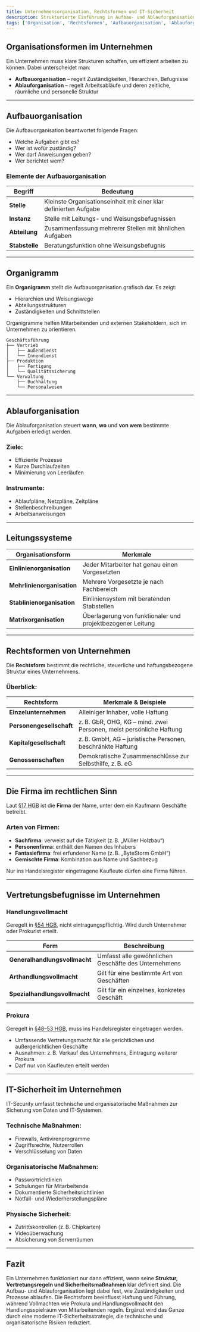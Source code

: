 ```yaml
---
title: Unternehmensorganisation, Rechtsformen und IT-Sicherheit
description: Strukturierte Einführung in Aufbau- und Ablauforganisation, Organigramme, Rechtsformen, Vollmachten und grundlegende Maßnahmen der IT-Sicherheit im Betrieb.
tags: ['Organisation', 'Rechtsformen', 'Aufbauorganisation', 'Ablauforganisation', 'Vollmachten', 'IT-Sicherheit', 'Prokura']
---
```


## Organisationsformen im Unternehmen

Ein Unternehmen muss klare Strukturen schaffen, um effizient arbeiten zu können. Dabei unterscheidet man:

- **Aufbauorganisation** – regelt Zuständigkeiten, Hierarchien, Befugnisse  
- **Ablauforganisation** – regelt Arbeitsabläufe und deren zeitliche, räumliche und personelle Struktur

---

## Aufbauorganisation

Die Aufbauorganisation beantwortet folgende Fragen:
- Welche Aufgaben gibt es?
- Wer ist wofür zuständig?
- Wer darf Anweisungen geben?
- Wer berichtet wem?

### Elemente der Aufbauorganisation

| Begriff          | Bedeutung                                                                 |
|------------------|---------------------------------------------------------------------------|
| **Stelle**        | Kleinste Organisationseinheit mit einer klar definierten Aufgabe         |
| **Instanz**       | Stelle mit Leitungs- und Weisungsbefugnissen                             |
| **Abteilung**     | Zusammenfassung mehrerer Stellen mit ähnlichen Aufgaben                  |
| **Stabstelle**    | Beratungsfunktion ohne Weisungsbefugnis                                  |

---

## Organigramm

Ein **Organigramm** stellt die Aufbauorganisation grafisch dar. Es zeigt:

- Hierarchien und Weisungswege
- Abteilungsstrukturen
- Zuständigkeiten und Schnittstellen

Organigramme helfen Mitarbeitenden und externen Stakeholdern, sich im Unternehmen zu orientieren.

```plaintext
Geschäftsführung
├── Vertrieb
│   ├── Außendienst
│   └── Innendienst
├── Produktion
│   ├── Fertigung
│   └── Qualitätssicherung
└── Verwaltung
    ├── Buchhaltung
    └── Personalwesen
```

---

## Ablauforganisation

Die Ablauforganisation steuert **wann**, **wo** und **von wem** bestimmte Aufgaben erledigt werden.

### Ziele:
- Effiziente Prozesse
- Kurze Durchlaufzeiten
- Minimierung von Leerläufen

### Instrumente:
- Ablaufpläne, Netzpläne, Zeitpläne
- Stellenbeschreibungen
- Arbeitsanweisungen

---

## Leitungssysteme

| Organisationsform         | Merkmale                                                                 |
|---------------------------|--------------------------------------------------------------------------|
| **Einlinienorganisation** | Jeder Mitarbeiter hat genau einen Vorgesetzten                           |
| **Mehrlinienorganisation**| Mehrere Vorgesetzte je nach Fachbereich                                  |
| **Stablinienorganisation**| Einliniensystem mit beratenden Stabstellen                               |
| **Matrixorganisation**    | Überlagerung von funktionaler und projektbezogener Leitung               |

---

## Rechtsformen von Unternehmen

Die **Rechtsform** bestimmt die rechtliche, steuerliche und haftungsbezogene Struktur eines Unternehmens.

### Überblick:

| Rechtsform             | Merkmale & Beispiele |
|------------------------|----------------------|
| **Einzelunternehmen**  | Alleiniger Inhaber, volle Haftung |
| **Personengesellschaft** | z. B. GbR, OHG, KG – mind. zwei Personen, meist persönliche Haftung |
| **Kapitalgesellschaft**  | z. B. GmbH, AG – juristische Personen, beschränkte Haftung |
| **Genossenschaften**     | Demokratische Zusammenschlüsse zur Selbsthilfe, z. B. eG |

---

## Die Firma im rechtlichen Sinn

Laut [§17 HGB](https://www.gesetze-im-internet.de/hgb/__17.html) ist die **Firma** der Name, unter dem ein Kaufmann Geschäfte betreibt.

### Arten von Firmen:

- **Sachfirma**: verweist auf die Tätigkeit (z. B. „Müller Holzbau“)
- **Personenfirma**: enthält den Namen des Inhabers
- **Fantasiefirma**: frei erfundener Name (z. B. „ByteStorm GmbH“)
- **Gemischte Firma**: Kombination aus Name und Sachbezug

Nur ins Handelsregister eingetragene Kaufleute dürfen eine Firma führen.

---

## Vertretungsbefugnisse im Unternehmen

### Handlungsvollmacht

Geregelt in [§54 HGB](https://www.gesetze-im-internet.de/hgb/__54.html), nicht eintragungspflichtig. Wird durch Unternehmer oder Prokurist erteilt.

| Form                       | Beschreibung |
|----------------------------|--------------|
| **Generalhandlungsvollmacht** | Umfasst alle gewöhnlichen Geschäfte des Unternehmens |
| **Arthandlungsvollmacht**     | Gilt für eine bestimmte Art von Geschäften |
| **Spezialhandlungsvollmacht** | Gilt für ein einzelnes, konkretes Geschäft |

### Prokura

Geregelt in [§48–53 HGB](https://www.gesetze-im-internet.de/hgb/__48.html), muss ins Handelsregister eingetragen werden.

- Umfassende Vertretungsmacht für alle gerichtlichen und außergerichtlichen Geschäfte
- Ausnahmen: z. B. Verkauf des Unternehmens, Eintragung weiterer Prokura
- Darf nur von Kaufleuten erteilt werden

---

## IT-Sicherheit im Unternehmen

IT-Security umfasst technische und organisatorische Maßnahmen zur Sicherung von Daten und IT-Systemen.

### Technische Maßnahmen:

- Firewalls, Antivirenprogramme
- Zugriffsrechte, Nutzerrollen
- Verschlüsselung von Daten

### Organisatorische Maßnahmen:

- Passwortrichtlinien
- Schulungen für Mitarbeitende
- Dokumentierte Sicherheitsrichtlinien
- Notfall- und Wiederherstellungspläne

### Physische Sicherheit:

- Zutrittskontrollen (z. B. Chipkarten)
- Videoüberwachung
- Absicherung von Serverräumen

---

## Fazit

Ein Unternehmen funktioniert nur dann effizient, wenn seine **Struktur, Vertretungsregeln und Sicherheitsmaßnahmen** klar definiert sind. Die Aufbau- und Ablauforganisation legt dabei fest, wie Zuständigkeiten und Prozesse ablaufen. Die Rechtsform beeinflusst Haftung und Führung, während Vollmachten wie Prokura und Handlungsvollmacht den Handlungsspielraum von Mitarbeitenden regeln. Ergänzt wird das Ganze durch eine moderne IT-Sicherheitsstrategie, die technische und organisatorische Risiken reduziert.
